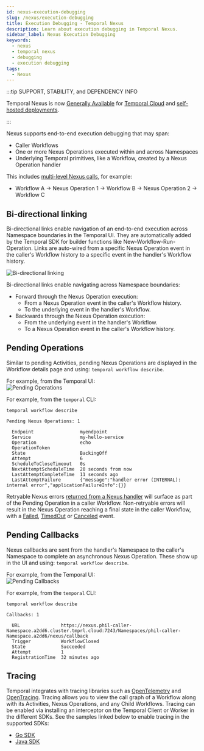 ```yaml
---
id: nexus-execution-debugging
slug: /nexus/execution-debugging
title: Execution Debugging - Temporal Nexus
description: Learn about execution debugging in Temporal Nexus.
sidebar_label: Nexus Execution Debugging
keywords:
  - nexus
  - temporal nexus
  - debugging
  - execution debugging
tags:
  - Nexus
---
```


:::tip SUPPORT, STABILITY, and DEPENDENCY INFO

Temporal Nexus is now [Generally Available](/evaluate/development-production-features/release-stages#general-availability) for [Temporal Cloud](/cloud/nexus) and [self-hosted deployments](/production-deployment/self-hosted-guide/nexus).

:::

Nexus supports end-to-end execution debugging that may span:

- Caller Workflows
- One or more Nexus Operations executed within and across Namespaces
- Underlying Temporal primitives, like a Workflow, created by a Nexus Operation handler

This includes [multi-level Nexus calls](/nexus#multi-level-calls), for example:

- Workflow A → Nexus Operation 1 → Workflow B → Nexus Operation 2 → Workflow C

## Bi-directional linking

Bi-directional links enable navigation of an end-to-end execution across Namespace boundaries in the Temporal UI.
They are automatically added by the Temporal SDK for builder functions like New-Workflow-Run-Operation.
Links are auto-wired from a specific Nexus Operation event in the caller's Workflow history to a specific event in the handler's Workflow history.

![Bi-directional linking](/img/cloud/nexus/nexus-bi-directional-linking.png)

Bi-directional links enable navigating across Namespace boundaries:

- Forward through the Nexus Operation execution:
  - From a Nexus Operation event in the caller's Workflow history.
  - To the underlying event in the handler's Workflow.
- Backwards through the Nexus Operation execution:
  - From the underlying event in the handler's Workflow.
  - To a Nexus Operation event in the caller's Workflow history.

## Pending Operations

Similar to pending Activities, pending Nexus Operations are displayed in the Workflow details page and using: `temporal workflow describe`.

For example, from the Temporal UI:\
![Pending Operations](/img/cloud/nexus/pending-nexus-operations.png)

For example, from the `temporal` CLI:

```
temporal workflow describe

Pending Nexus Operations: 1

  Endpoint                 myendpoint
  Service                  my-hello-service
  Operation                echo
  OperationToken
  State                    BackingOff
  Attempt                  6
  ScheduleToCloseTimeout   0s
  NextAttemptScheduleTime  20 seconds from now
  LastAttemptCompleteTime  11 seconds ago
  LastAttemptFailure       {"message":"handler error (INTERNAL): internal error","applicationFailureInfo":{}}
```

Retryable Nexus errors [returned from a Nexus handler](/nexus/error-handling#errors-in-nexus-handlers) will surface as part of the Pending Operation in a caller Workflow.
Non-retryable errors will result in the Nexus Operation reaching a final state in the caller Workflow, with a [Failed](/references/events#nexusoperationfailed), [TimedOut](/references/events#nexusoperationtimedout) or [Canceled](/references/events#nexusoperationcanceled) event.

## Pending Callbacks

Nexus callbacks are sent from the handler's Namespace to the caller's Namespace to complete an asynchronous Nexus Operation.
These show up in the UI and using: `temporal workflow describe`.

For example, from the Temporal UI:\
![Pending Callbacks](/img/cloud/nexus/nexus-callback.png)

For example, from the `temporal` CLI:

```
temporal workflow describe

Callbacks: 1

  URL               https://nexus.phil-caller-Namespace.a2dd6.cluster.tmprl.cloud:7243/Namespaces/phil-caller-Namespace.a2dd6/nexus/callback
  Trigger           WorkflowClosed
  State             Succeeded
  Attempt           1
  RegistrationTime  32 minutes ago
```

## Tracing

Temporal integrates with tracing libraries such as [OpenTelemetry](https://opentelemetry.io/) and [OpenTracing](https://opentracing.io/).
Tracing allows you to view the call graph of a Workflow along with its Activities, Nexus Operations, and any Child Workflows.
Tracing can be enabled via installing an interceptor on the Temporal Client or Worker in the different SDKs. See the
samples linked below to enable tracing in the supported SDKs:

- [Go SDK](https://github.com/temporalio/samples-go/tree/main/opentelemetry)
- [Java SDK](https://github.com/temporalio/samples-java/tree/main/core/src/main/java/io/temporal/samples/tracing)
